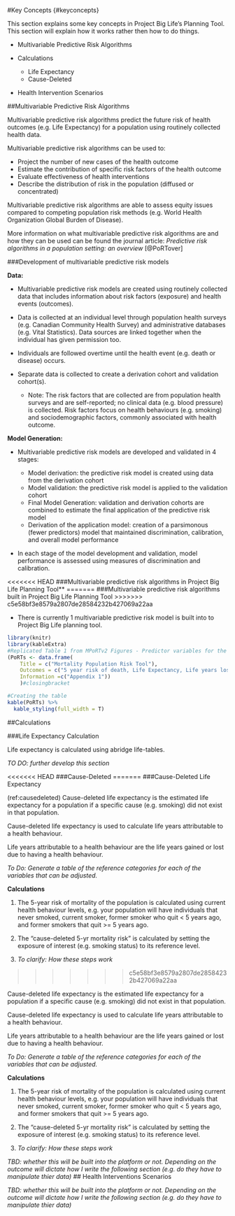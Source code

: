 #Key Concepts {#keyconcepts}

This section explains some key concepts in Project Big Life’s Planning Tool. This section will explain how it works rather then how to do things.

- Multivariable Predictive Risk Algorithms
- Calculations

    - Life Expectancy
    - Cause-Deleted
    
- Health Intervention Scenarios

##Multivariable Predictive Risk Algorithms

Multivariable predictive risk algorithms predict the future risk of health outcomes (e.g. Life Expectancy) for a population using routinely collected health data.

Multivariable predictive risk algorithms can be used to:

- Project the number of new cases of the health outcome
- Estimate the contribution of specific risk factors of the health outcome
- Evaluate effectiveness of health interventions
- Describe the distribution of risk in the population (diffused or concentrated)

Multivariable predictive risk algorithms are able to assess equity issues compared to competing population risk methods (e.g. World Health Organization Global Burden of Disease).

More information on what multivariable predictive risk algorithms are and how they can be used can be found the journal article: *Predictive risk algorithms in a population setting: an overview* [@PoRTover]

###Development of  multivariable predictive risk models

**Data:**

-	Multivariable predictive risk models are created using routinely collected data that includes information about risk factors (exposure) and health events (outcomes).
-	Data is collected at an individual level through population health surveys (e.g. Canadian Community Health Survey) and administrative databases (e.g. Vital Statistics). Data sources are linked together when the individual has given permission too.
- Individuals are followed overtime until the health event (e.g. death or disease) occurs.
- Separate data is collected to create a derivation cohort and validation cohort(s). 

    - Note: The risk factors that are collected are from population health surveys and are self-reported; no clinical data (e.g. blood pressure) is collected. Risk factors focus on health behaviours (e.g. smoking) and sociodemographic factors, commonly associated with health outcome.

**Model Generation:**

- Multivariable predictive risk models are developed and validated in 4 stages:

    - Model derivation: the predictive risk model is created using data from the derivation cohort
    - Model validation: the predictive risk model is applied to the validation cohort
    - Final Model Generation: validation and derivation cohorts are combined to estimate the final application of the predictive risk model 
    - Derivation of the application model: creation of a parsimonous (fewer predictors) model that maintained discrimination, calibration, and overall model performance
    
- In each stage of the model development and validation, model performance is assessed using measures of discrimination and calibration.

<<<<<<< HEAD
###Multivariable predictive risk algorithms in Project Big Life Planning Tool**
=======
###Multivariable predictive risk algorithms built in Project Big Life Planning Tool
>>>>>>> c5e58bf3e8579a2807de28584232b427069a22aa

- There is currently 1 multivariable predictive risk model is built into to Project Big Life planning tool.
```r
library(knitr)
library(kableExtra)
#Replicated Table 1 from MPoRTv2 Figures - Predictor variables for the MPoRTv2
(PoRTs <- data.frame(
    Title = c("Mortality Population Risk Tool"),
    Outcomes = c("5 year risk of death, Life Expectancy, Life years lost"),
    Information =c("Appendix 1"))
    )#closingbracket 
```
```r
#Creating the table
kable(PoRTs) %>%
  kable_styling(full_width = T)
```


##Calculations

###Life Expectancy Calculation

Life expectancy is calculated using abridge life-tables. 

*TO DO: further develop this section*

<<<<<<< HEAD
###Cause-Deleted
=======
###Cause-Deleted Life Expectancy

(ref:causedeleted) 
Cause-deleted life expectancy is the estimated life expectancy for a population if a specific cause (e.g. smoking) did not exist in that population.

Cause-deleted life expectancy is used to calculate life years attributable to a health behaviour. 

Life years attributable to a health behaviour are the life years gained or lost due to having a health behaviour. 

*To Do: Generate a table of the reference categories for each of the variables that can be adjusted.*

**Calculations**

1) The 5-year risk of mortality of the population is calculated using current health behaviour levels, e.g. your population will have individuals that never smoked, current smoker, former smoker who quit < 5 years ago, and former smokers that quit >= 5 years ago.

2) The "cause-deleted 5-yr mortality risk" is calculated by setting the exposure of interest (e.g. smoking status) to its reference level.

3) *To clarify: How these steps work*

>>>>>>> c5e58bf3e8579a2807de28584232b427069a22aa

Cause-deleted life expectancy is the estimated life expectancy for a population if a specific cause (e.g. smoking) did not exist in that population.

Cause-deleted life expectancy is used to calculate life years attributable to a health behaviour. 

Life years attributable to a health behaviour are the life years gained or lost due to having a health behaviour. 

*To Do: Generate a table of the reference categories for each of the variables that can be adjusted.*

**Calculations**

1) The 5-year risk of mortality of the population is calculated using current health behaviour levels, e.g. your population will have individuals that never smoked, current smoker, former smoker who quit < 5 years ago, and former smokers that quit >= 5 years ago.

2) The "cause-deleted 5-yr mortality risk" is calculated by setting the exposure of interest (e.g. smoking status) to its reference level.

3) *To clarify: How these steps work*

*TBD: whether this will be built into the platform or not. Depending on the outcome will dictate how I write the following section (e.g. do they have to manipulate thier data)*
## Health Interventions Scenarios

*TBD: whether this will be built into the platform or not. Depending on the outcome will dictate how I write the following section (e.g. do they have to manipulate thier data)*
